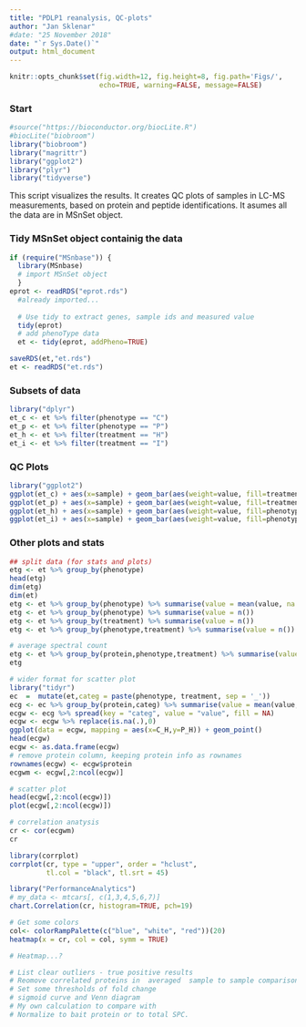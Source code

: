 ```yaml
---
title: "PDLP1 reanalysis, QC-plots"
author: "Jan Sklenar"
#date: "25 November 2018"
date: "`r Sys.Date()`"
output: html_document
---
```


```r
knitr::opts_chunk$set(fig.width=12, fig.height=8, fig.path='Figs/',
                      echo=TRUE, warning=FALSE, message=FALSE)

```

### Start
```R
#source("https://bioconductor.org/biocLite.R")
#biocLite("biobroom")
library("biobroom")
library("magrittr")
library("ggplot2")
library("plyr")
library("tidyverse")
```
This script visualizes the results. It creates QC plots of samples in LC-MS measurements, based on protein and peptide identifications. It asumes all the data are in MSnSet object.

### Tidy MSnSet object containig the data
```R

if (require("MSnbase")) {
  library(MSnbase)
  # import MSnSet object
  }
eprot <- readRDS("eprot.rds")
  #already imported...
  
  # Use tidy to extract genes, sample ids and measured value
  tidy(eprot)
  # add phenoType data
  et <- tidy(eprot, addPheno=TRUE)

saveRDS(et,"et.rds")
et <- readRDS("et.rds")
```

### Subsets of data
```R
library("dplyr")
et_c <- et %>% filter(phenotype == "C")
et_p <- et %>% filter(phenotype == "P")
et_h <- et %>% filter(treatment == "H")
et_i <- et %>% filter(treatment == "I")
```
### QC Plots
```R
library("ggplot2")
ggplot(et_c) + aes(x=sample) + geom_bar(aes(weight=value, fill=treatment))
ggplot(et_p) + aes(x=sample) + geom_bar(aes(weight=value, fill=treatment))
ggplot(et_h) + aes(x=sample) + geom_bar(aes(weight=value, fill=phenotype))
ggplot(et_i) + aes(x=sample) + geom_bar(aes(weight=value, fill=phenotype))

```

### Other plots and stats

```R
## split data (for stats and plots)
etg <- et %>% group_by(phenotype)
head(etg)
dim(etg)
dim(et)
etg <- et %>% group_by(phenotype) %>% summarise(value = mean(value, na.rm = TRUE))
etg <- et %>% group_by(phenotype) %>% summarise(value = n())
etg <- et %>% group_by(treatment) %>% summarise(value = n())
etg <- et %>% group_by(phenotype,treatment) %>% summarise(value = n())

# average spectral count
etg <- et %>% group_by(protein,phenotype,treatment) %>% summarise(value = mean(value, na.rm = TRUE))
etg

# wider format for scatter plot
library("tidyr")
ec  =  mutate(et,categ = paste(phenotype, treatment, sep = '_'))
ecg <- ec %>% group_by(protein,categ) %>% summarise(value = mean(value, na.rm = TRUE))
ecgw <- ecg %>% spread(key = "categ", value = "value", fill = NA)
ecgw <- ecgw %>% replace(is.na(.),0)
ggplot(data = ecgw, mapping = aes(x=C_H,y=P_H)) + geom_point()
head(ecgw)
ecgw <- as.data.frame(ecgw)
# remove protein column, keeping protein info as rownames
rownames(ecgw) <- ecgw$protein
ecgwm <- ecgw[,2:ncol(ecgw)]

# scatter plot
head(ecgw[,2:ncol(ecgw)])
plot(ecgw[,2:ncol(ecgw)])

# correlation anatysis
cr <- cor(ecgwm)
cr

library(corrplot)
corrplot(cr, type = "upper", order = "hclust", 
         tl.col = "black", tl.srt = 45)

library("PerformanceAnalytics")
# my_data <- mtcars[, c(1,3,4,5,6,7)]
chart.Correlation(cr, histogram=TRUE, pch=19)

# Get some colors
col<- colorRampPalette(c("blue", "white", "red"))(20)
heatmap(x = cr, col = col, symm = TRUE)

# Heatmap...?

# List clear outliers - true positive results
# Reomove correlated proteins in  averaged  sample to sample comparisons. 
# Set some thresholds of fold change 
# sigmoid curve and Venn diagram 
# My own calculation to compare with
# Normalize to bait protein or to total SPC.


```